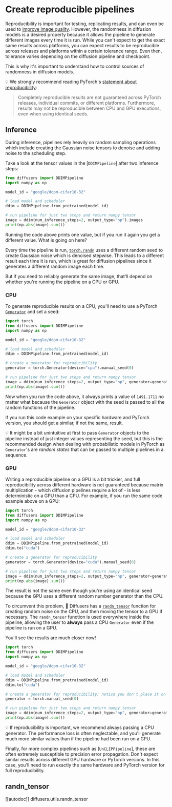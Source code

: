 <!--Copyright 2023 The HuggingFace Team. All rights reserved.

Licensed under the Apache License, Version 2.0 (the "License"); you may not use this file except in compliance with
the License. You may obtain a copy of the License at

http://www.apache.org/licenses/LICENSE-2.0

Unless required by applicable law or agreed to in writing, software distributed under the License is distributed on
an "AS IS" BASIS, WITHOUT WARRANTIES OR CONDITIONS OF ANY KIND, either express or implied. See the License for the
specific language governing permissions and limitations under the License.
-->

# Create reproducible pipelines

Reproducibility is important for testing, replicating results, and can even be used to [improve image quality](reusing_seeds). However, the randomness in diffusion models is a desired property because it allows the pipeline to generate different images every time it is run. While you can't expect to get the exact same results across platforms, you can expect results to be reproducible across releases and platforms within a certain tolerance range. Even then, tolerance varies depending on the diffusion pipeline and checkpoint.

This is why it's important to understand how to control sources of randomness in diffusion models.

<Tip>

💡 We strongly recommend reading PyTorch's [statement about reproducibility](https://pytorch.org/docs/stable/notes/randomness.html):

> Completely reproducible results are not guaranteed across PyTorch releases, individual commits, or different platforms. Furthermore, results may not be reproducible between CPU and GPU executions, even when using identical seeds.

</Tip>

## Inference

During inference, pipelines rely heavily on random sampling operations which include creating the 
Gaussian noise tensors to denoise and adding noise to the scheduling step.

Take a look at the tensor values in the [`DDIMPipeline`] after two inference steps:

```python
from diffusers import DDIMPipeline
import numpy as np

model_id = "google/ddpm-cifar10-32"

# load model and scheduler
ddim = DDIMPipeline.from_pretrained(model_id)

# run pipeline for just two steps and return numpy tensor
image = ddim(num_inference_steps=2, output_type="np").images
print(np.abs(image).sum())
```

Running the code above prints one value, but if you run it again you get a different value. What is going on here? 

Every time the pipeline is run, [`torch.randn`](https://pytorch.org/docs/stable/generated/torch.randn.html) uses a different random seed to create Gaussian noise which is denoised stepwise. This leads to a different result each time it is run, which is great for diffusion pipelines since it generates a different random image each time.

But if you need to reliably generate the same image, that'll depend on whether you're running the pipeline on a CPU or GPU.

### CPU

To generate reproducible results on a CPU, you'll need to use a PyTorch [`Generator`](https://pytorch.org/docs/stable/generated/torch.randn.html) and set a seed:

```python
import torch
from diffusers import DDIMPipeline
import numpy as np

model_id = "google/ddpm-cifar10-32"

# load model and scheduler
ddim = DDIMPipeline.from_pretrained(model_id)

# create a generator for reproducibility
generator = torch.Generator(device="cpu").manual_seed(0)

# run pipeline for just two steps and return numpy tensor
image = ddim(num_inference_steps=2, output_type="np", generator=generator).images
print(np.abs(image).sum())
```

Now when you run the code above, it always prints a value of `1491.1711` no matter what because the `Generator` object with the seed is passed to all the random functions of the pipeline.

If you run this code example on your specific hardware and PyTorch version, you should get a similar, if not the same, result.

<Tip>

💡 It might be a bit unintuitive at first to pass `Generator` objects to the pipeline instead of 
just integer values representing the seed, but this is the recommended design when dealing with 
probabilistic models in PyTorch as `Generator`'s are *random states* that can be 
passed to multiple pipelines in a sequence.

</Tip>

### GPU

Writing a reproducible pipeline on a GPU is a bit trickier, and full reproducibility across different hardware is not guaranteed because matrix multiplication - which diffusion pipelines require a lot of - is less deterministic on a GPU than a CPU. For example, if you run the same code example above on a GPU: 

```python
import torch
from diffusers import DDIMPipeline
import numpy as np

model_id = "google/ddpm-cifar10-32"

# load model and scheduler
ddim = DDIMPipeline.from_pretrained(model_id)
ddim.to("cuda")

# create a generator for reproducibility
generator = torch.Generator(device="cuda").manual_seed(0)

# run pipeline for just two steps and return numpy tensor
image = ddim(num_inference_steps=2, output_type="np", generator=generator).images
print(np.abs(image).sum())
```

The result is not the same even though you're using an identical seed because the GPU uses a different random number generator than the CPU.

To circumvent this problem, 🧨 Diffusers has a [`randn_tensor`](#diffusers.utils.randn_tensor) function for creating random noise on the CPU, and then moving the tensor to a GPU if necessary. The `randn_tensor` function is used everywhere inside the pipeline, allowing the user to **always** pass a CPU `Generator` even if the pipeline is run on a GPU. 

You'll see the results are much closer now!

```python
import torch
from diffusers import DDIMPipeline
import numpy as np

model_id = "google/ddpm-cifar10-32"

# load model and scheduler
ddim = DDIMPipeline.from_pretrained(model_id)
ddim.to("cuda")

# create a generator for reproducibility; notice you don't place it on the GPU!
generator = torch.manual_seed(0)

# run pipeline for just two steps and return numpy tensor
image = ddim(num_inference_steps=2, output_type="np", generator=generator).images
print(np.abs(image).sum())
```

<Tip>

💡 If reproducibility is important, we recommend always passing a CPU generator.
The performance loss is often neglectable, and you'll generate much more similar 
values than if the pipeline had been run on a GPU.

</Tip>

Finally, for more complex pipelines such as [`UnCLIPPipeline`], these are often extremely 
susceptible to precision error propagation. Don't expect similar results across 
different GPU hardware or PyTorch versions. In this case, you'll need to run 
exactly the same hardware and PyTorch version for full reproducibility.

## randn_tensor
[[autodoc]] diffusers.utils.randn_tensor
